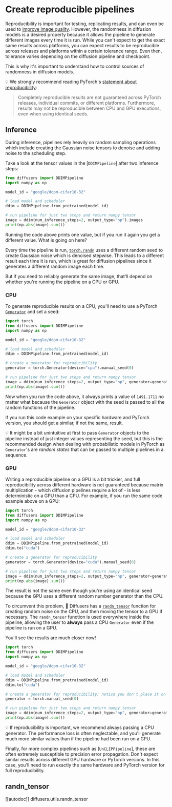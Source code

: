 <!--Copyright 2023 The HuggingFace Team. All rights reserved.

Licensed under the Apache License, Version 2.0 (the "License"); you may not use this file except in compliance with
the License. You may obtain a copy of the License at

http://www.apache.org/licenses/LICENSE-2.0

Unless required by applicable law or agreed to in writing, software distributed under the License is distributed on
an "AS IS" BASIS, WITHOUT WARRANTIES OR CONDITIONS OF ANY KIND, either express or implied. See the License for the
specific language governing permissions and limitations under the License.
-->

# Create reproducible pipelines

Reproducibility is important for testing, replicating results, and can even be used to [improve image quality](reusing_seeds). However, the randomness in diffusion models is a desired property because it allows the pipeline to generate different images every time it is run. While you can't expect to get the exact same results across platforms, you can expect results to be reproducible across releases and platforms within a certain tolerance range. Even then, tolerance varies depending on the diffusion pipeline and checkpoint.

This is why it's important to understand how to control sources of randomness in diffusion models.

<Tip>

💡 We strongly recommend reading PyTorch's [statement about reproducibility](https://pytorch.org/docs/stable/notes/randomness.html):

> Completely reproducible results are not guaranteed across PyTorch releases, individual commits, or different platforms. Furthermore, results may not be reproducible between CPU and GPU executions, even when using identical seeds.

</Tip>

## Inference

During inference, pipelines rely heavily on random sampling operations which include creating the 
Gaussian noise tensors to denoise and adding noise to the scheduling step.

Take a look at the tensor values in the [`DDIMPipeline`] after two inference steps:

```python
from diffusers import DDIMPipeline
import numpy as np

model_id = "google/ddpm-cifar10-32"

# load model and scheduler
ddim = DDIMPipeline.from_pretrained(model_id)

# run pipeline for just two steps and return numpy tensor
image = ddim(num_inference_steps=2, output_type="np").images
print(np.abs(image).sum())
```

Running the code above prints one value, but if you run it again you get a different value. What is going on here? 

Every time the pipeline is run, [`torch.randn`](https://pytorch.org/docs/stable/generated/torch.randn.html) uses a different random seed to create Gaussian noise which is denoised stepwise. This leads to a different result each time it is run, which is great for diffusion pipelines since it generates a different random image each time.

But if you need to reliably generate the same image, that'll depend on whether you're running the pipeline on a CPU or GPU.

### CPU

To generate reproducible results on a CPU, you'll need to use a PyTorch [`Generator`](https://pytorch.org/docs/stable/generated/torch.randn.html) and set a seed:

```python
import torch
from diffusers import DDIMPipeline
import numpy as np

model_id = "google/ddpm-cifar10-32"

# load model and scheduler
ddim = DDIMPipeline.from_pretrained(model_id)

# create a generator for reproducibility
generator = torch.Generator(device="cpu").manual_seed(0)

# run pipeline for just two steps and return numpy tensor
image = ddim(num_inference_steps=2, output_type="np", generator=generator).images
print(np.abs(image).sum())
```

Now when you run the code above, it always prints a value of `1491.1711` no matter what because the `Generator` object with the seed is passed to all the random functions of the pipeline.

If you run this code example on your specific hardware and PyTorch version, you should get a similar, if not the same, result.

<Tip>

💡 It might be a bit unintuitive at first to pass `Generator` objects to the pipeline instead of 
just integer values representing the seed, but this is the recommended design when dealing with 
probabilistic models in PyTorch as `Generator`'s are *random states* that can be 
passed to multiple pipelines in a sequence.

</Tip>

### GPU

Writing a reproducible pipeline on a GPU is a bit trickier, and full reproducibility across different hardware is not guaranteed because matrix multiplication - which diffusion pipelines require a lot of - is less deterministic on a GPU than a CPU. For example, if you run the same code example above on a GPU: 

```python
import torch
from diffusers import DDIMPipeline
import numpy as np

model_id = "google/ddpm-cifar10-32"

# load model and scheduler
ddim = DDIMPipeline.from_pretrained(model_id)
ddim.to("cuda")

# create a generator for reproducibility
generator = torch.Generator(device="cuda").manual_seed(0)

# run pipeline for just two steps and return numpy tensor
image = ddim(num_inference_steps=2, output_type="np", generator=generator).images
print(np.abs(image).sum())
```

The result is not the same even though you're using an identical seed because the GPU uses a different random number generator than the CPU.

To circumvent this problem, 🧨 Diffusers has a [`randn_tensor`](#diffusers.utils.randn_tensor) function for creating random noise on the CPU, and then moving the tensor to a GPU if necessary. The `randn_tensor` function is used everywhere inside the pipeline, allowing the user to **always** pass a CPU `Generator` even if the pipeline is run on a GPU. 

You'll see the results are much closer now!

```python
import torch
from diffusers import DDIMPipeline
import numpy as np

model_id = "google/ddpm-cifar10-32"

# load model and scheduler
ddim = DDIMPipeline.from_pretrained(model_id)
ddim.to("cuda")

# create a generator for reproducibility; notice you don't place it on the GPU!
generator = torch.manual_seed(0)

# run pipeline for just two steps and return numpy tensor
image = ddim(num_inference_steps=2, output_type="np", generator=generator).images
print(np.abs(image).sum())
```

<Tip>

💡 If reproducibility is important, we recommend always passing a CPU generator.
The performance loss is often neglectable, and you'll generate much more similar 
values than if the pipeline had been run on a GPU.

</Tip>

Finally, for more complex pipelines such as [`UnCLIPPipeline`], these are often extremely 
susceptible to precision error propagation. Don't expect similar results across 
different GPU hardware or PyTorch versions. In this case, you'll need to run 
exactly the same hardware and PyTorch version for full reproducibility.

## randn_tensor
[[autodoc]] diffusers.utils.randn_tensor
